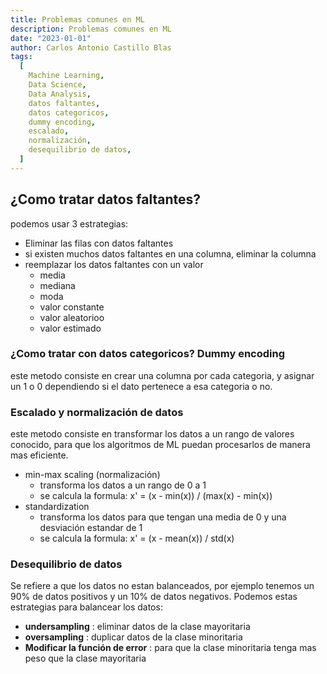 ```yaml
---
title: Problemas comunes en ML
description: Problemas comunes en ML
date: "2023-01-01"
author: Carlos Antonio Castillo Blas
tags:
  [
    Machine Learning,
    Data Science,
    Data Analysis,
    datos faltantes,
    datos categoricos,
    dummy encoding,
    escalado,
    normalización,
    desequilibrio de datos,
  ]
---
```


## ¿Como tratar datos faltantes?

podemos usar 3 estrategias:

- Eliminar las filas con datos faltantes
- si existen muchos datos faltantes en una columna, eliminar la columna
- reemplazar los datos faltantes con un valor
  - media
  - mediana
  - moda
  - valor constante
  - valor aleatorioo
  - valor estimado

### ¿Como tratar con datos categoricos? Dummy encoding

este metodo consiste en crear una columna por cada categoria, y asignar un 1 o 0 dependiendo si el dato pertenece a esa categoria o no.

### Escalado y normalización de datos

este metodo consiste en transformar los datos a un rango de valores conocido, para que los algoritmos de ML puedan procesarlos de manera mas eficiente.

- min-max scaling (normalización)
  - transforma los datos a un rango de 0 a 1
  - se calcula la formula: x' = (x - min(x)) / (max(x) - min(x))
- standardization
  - transforma los datos para que tengan una media de 0 y una desviación estandar de 1
  - se calcula la formula: x' = (x - mean(x)) / std(x)

### Desequilibrio de datos

Se refiere a que los datos no estan balanceados, por ejemplo tenemos un 90% de datos positivos y un 10% de datos negativos. Podemos estas estrategias para balancear los datos:

- **undersampling** : eliminar datos de la clase mayoritaria
- **oversampling** : duplicar datos de la clase minoritaria
- **Modificar la función de error** : para que la clase minoritaria tenga mas peso que la clase mayoritaria
